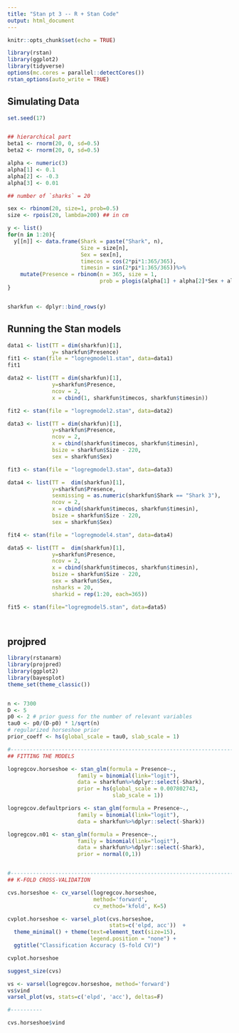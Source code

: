 ---
title: "Stan pt 3 -- R + Stan Code"
output: html_document
---

```{r setup, include=FALSE}
knitr::opts_chunk$set(echo = TRUE)
```

```{r}
library(rstan)
library(ggplot2)
library(tidyverse)
options(mc.cores = parallel::detectCores())
rstan_options(auto_write = TRUE)

```

## Simulating Data

```{r, simulatedata, warning=FALSE, message=FALSE}
set.seed(17)


## hierarchical part
beta1 <- rnorm(20, 0, sd=0.5)
beta2 <- rnorm(20, 0, sd=0.5)

alpha <- numeric(3)
alpha[1] <- 0.1
alpha[2] <- -0.3
alpha[3] <- 0.01

## number of `sharks` = 20

sex <- rbinom(20, size=1, prob=0.5)
size <- rpois(20, lambda=200) ## in cm

y <- list()
for(n in 1:20){
  y[[n]] <- data.frame(Shark = paste("Shark", n), 
                       Size = size[n], 
                       Sex = sex[n], 
                       timecos = cos(2*pi*1:365/365), 
                       timesin = sin(2*pi*1:365/365))%>%
    mutate(Presence = rbinom(n = 365, size = 1, 
                             prob = plogis(alpha[1] + alpha[2]*Sex + alpha[3]*(Size-220) + beta1[n]*timecos + beta2[n]*timesin)))
}


sharkfun <- dplyr::bind_rows(y)

```


## Running the Stan models

```{r}
data1 <- list(TT = dim(sharkfun)[1], 
              y= sharkfun$Presence)
fit1 <- stan(file = "logregmodel1.stan", data=data1)
fit1
```


```{r}
data2 <- list(TT = dim(sharkfun)[1], 
              y=sharkfun$Presence, 
              ncov = 2, 
              x = cbind(1, sharkfun$timecos, sharkfun$timesin))

fit2 <- stan(file = "logregmodel2.stan", data=data2)

```


```{r}
data3 <- list(TT = dim(sharkfun)[1], 
              y=sharkfun$Presence, 
              ncov = 2, 
              x = cbind(sharkfun$timecos, sharkfun$timesin), 
              bsize = sharkfun$Size - 220, 
              sex = sharkfun$Sex)

fit3 <- stan(file = "logregmodel3.stan", data=data3)

```

```{r}
data4 <- list(TT =  dim(sharkfun)[1], 
              y=sharkfun$Presence, 
              sexmissing = as.numeric(sharkfun$Shark == "Shark 3"),
              ncov = 2, 
              x = cbind(sharkfun$timecos, sharkfun$timesin), 
              bsize = sharkfun$Size - 220, 
              sex = sharkfun$Sex)

fit4 <- stan(file = "logregmodel4.stan", data=data4)

```


```{r}

data5 <- list(TT =  dim(sharkfun)[1], 
              y=sharkfun$Presence, 
              ncov = 2, 
              x = cbind(sharkfun$timecos, sharkfun$timesin), 
              bsize = sharkfun$Size - 220, 
              sex = sharkfun$Sex, 
              nsharks = 20, 
              sharkid = rep(1:20, each=365))

fit5 <- stan(file="logregmodel5.stan", data=data5)




```


## projpred

```{r}

library(rstanarm)
library(projpred)
library(ggplot2)
library(bayesplot)
theme_set(theme_classic())


n <- 7300
D <- 5
p0 <- 2 # prior guess for the number of relevant variables
tau0 <- p0/(D-p0) * 1/sqrt(n) 
# regularized horseshoe prior
prior_coeff <- hs(global_scale = tau0, slab_scale = 1) 

#----------------------------------------------------------------------
## FITTING THE MODELS

logregcov.horseshoe <- stan_glm(formula = Presence~., 
                      family = binomial(link="logit"), 
                      data = sharkfun%>%dplyr::select(-Shark), 
                      prior = hs(global_scale = 0.007802743, 
                                 slab_scale = 1))

logregcov.defaultpriors <- stan_glm(formula = Presence~., 
                      family = binomial(link="logit"), 
                      data = sharkfun%>%dplyr::select(-Shark))

logregcov.n01 <- stan_glm(formula = Presence~., 
                      family = binomial(link="logit"), 
                      data = sharkfun%>%dplyr::select(-Shark), 
                      prior = normal(0,1))


#----------------------------------------------------------------------
## K-FOLD CROSS-VALIDATION

cvs.horseshoe <- cv_varsel(logregcov.horseshoe, 
                           method='forward', 
                           cv_method='kfold', K=5)

cvplot.horseshoe <- varsel_plot(cvs.horseshoe, 
                                stats=c('elpd, acc'))  + 
  theme_minimal() + theme(text=element_text(size=15), 
                          legend.position = "none") + 
  ggtitle("Classification Accuracy (5-fold CV)")

cvplot.horseshoe

suggest_size(cvs)

vs <- varsel(logregcov.horseshoe, method='forward')
vs$vind
varsel_plot(vs, stats=c('elpd', 'acc'), deltas=F)

#----------

cvs.horseshoe$vind

```






